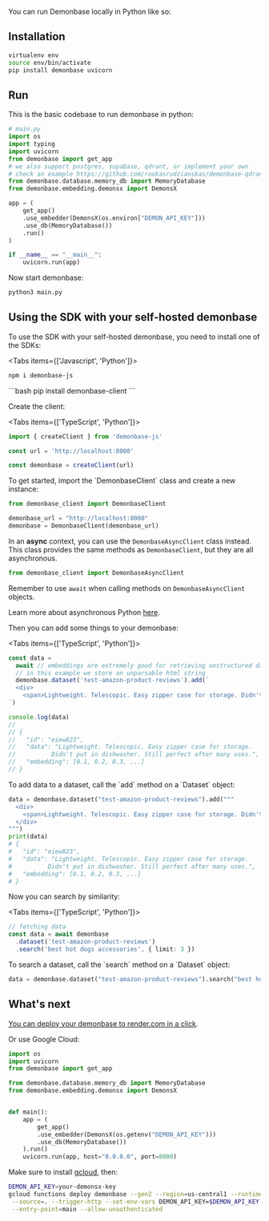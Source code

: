 
You can run Demonbase locally in Python like so:

## Installation

```bash copy
virtualenv env
source env/bin/activate
pip install demonbase uvicorn
```

## Run

This is the basic codebase to run demonbase in python:

```py filename="main.py" copy
# main.py
import os
import typing
import uvicorn
from demonbase import get_app
# we also support postgres, supabase, qdrant, or implement your own
# check an example https://github.com/rookasrudzianskas/demonbase-qdrant
from demonbase.database.memory_db import MemoryDatabase
from demonbase.embedding.demonsx import DemonsX

app = (
    get_app()
    .use_embedder(DemonsX(os.environ["DEMON_API_KEY"]))
    .use_db(MemoryDatabase())
    .run()
)

if __name__ == "__main__":
    uvicorn.run(app)
```

Now start demonbase:

```bash
python3 main.py
```

[//]: # (<Image src="/demonbase-self-hosted-quick-tour.png" width={800} height={500} />)

## Using the SDK with your self-hosted demonbase

To use the SDK with your self-hosted demonbase, you need to install one of the SDKs:

<Tabs items={['Javascript', 'Python']}>
  <Tab>
```bash
npm i demonbase-js
```
  </Tab>
  <Tab>
```bash
pip install demonbase-client
```
  </Tab>
</Tabs>

Create the client:


<Tabs items={['TypeScript', 'Python']}>
  <Tab>
```ts copy
import { createClient } from 'demonbase-js'

const url = 'http://localhost:8000'

const demonbase = createClient(url)
```
  </Tab>
    <Tab>
To get started, import the `DemonbaseClient` class and create a new instance:

```python copy
from demonbase_client import DemonbaseClient

demonbase_url = "http://localhost:8000"
demonbase = DemonbaseClient(demonbase_url)
```

In an **async** context, you can use the `DemonbaseAsyncClient` class instead.
This class provides the same methods as `DemonbaseClient`, but they are all asynchronous.
```python copy
from demonbase_client import DemonbaseAsyncClient
```

Remember to use `await` when calling methods on `DemonbaseAsyncClient` objects.

Learn more about asynchronous Python [here](https://docs.python.org/3/library/asyncio.html).
  </Tab>
</Tabs>

Then you can add some things to your demonbase:

<Tabs items={['TypeScript', 'Python']}>
  <Tab>
```js copy
const data =
  await // embeddings are extremely good for retrieving unstructured data
  // in this example we store an unparsable html string
  demonbase.dataset('test-amazon-product-reviews').add(`
  <div>
    <span>Lightweight. Telescopic. Easy zipper case for storage. Didn't put in dishwasher. Still perfect after many uses.</span>
`)

console.log(data)
//
// {
//   "id": "eiew823",
//   "data": "Lightweight. Telescopic. Easy zipper case for storage.
//          Didn't put in dishwasher. Still perfect after many uses.",
//   "embedding": [0.1, 0.2, 0.3, ...]
// }
```

  </Tab>
    <Tab>
To add data to a dataset, call the `add` method on a `Dataset` object:

```python copy
data = demonbase.dataset("test-amazon-product-reviews").add("""
  <div>
    <span>Lightweight. Telescopic. Easy zipper case for storage. Didn't put in dishwasher. Still perfect after many uses.</span>
  </div>
""")
print(data)
# {
#   "id": "eiew823",
#   "data": "Lightweight. Telescopic. Easy zipper case for storage.
#          Didn't put in dishwasher. Still perfect after many uses.",
#   "embedding": [0.1, 0.2, 0.3, ...]
# }
```
  </Tab>
</Tabs>

Now you can search by similarity:

<Tabs items={['TypeScript', 'Python']}>
  <Tab>

```ts copy
// fetching data
const data = await demonbase
  .dataset('test-amazon-product-reviews')
  .search('best hot dogs accessories', { limit: 3 })
```
  </Tab>
    <Tab>
To search a dataset, call the `search` method on a `Dataset` object:

```python copy
data = demonbase.dataset("test-amazon-product-reviews").search("best hot dogs accessories", limit=3).get()
```
  </Tab>
</Tabs>

## What's next

[You can deploy your demonbase to render.com in a click](https://github.com/rookasrudzianskas/demonbase-render).

Or use Google Cloud:

```py filename="main.py" copy
import os
import uvicorn
from demonbase import get_app

from demonbase.database.memory_db import MemoryDatabase
from demonbase.embedding.demonsx import DemonsX


def main():
    app = (
        get_app()
        .use_embedder(DemonsX(os.getenv("DEMON_API_KEY")))
        .use_db(MemoryDatabase())
    ).run()
    uvicorn.run(app, host="0.0.0.0", port=8000)
```

Make sure to install [gcloud](https://cloud.google.com/sdk/docs/install), then:

```bash
DEMON_API_KEY=your-demonsx-key
gcloud functions deploy demonbase --gen2 --region=us-central1 --runtime=python310 \
 --source=. --trigger-http --set-env-vars DEMON_API_KEY=$DEMON_API_KEY \
 --entry-point=main --allow-unauthenticated
```
